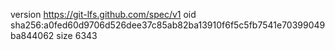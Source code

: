 version https://git-lfs.github.com/spec/v1
oid sha256:a0fed60d9706d526dee37c85ab82ba13910f6f5c5fb7541e70399049ba844062
size 6343
